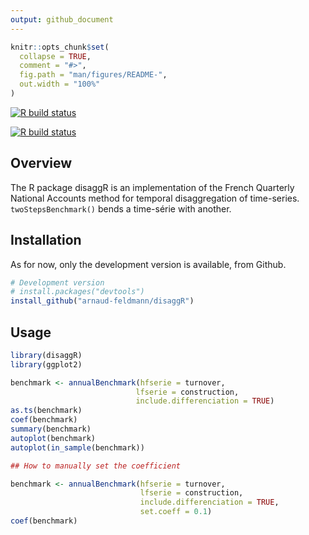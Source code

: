 ```yaml
---
output: github_document
---
```


<!-- README.md is generated from README.Rmd. Please edit that file -->

```r
knitr::opts_chunk$set(
  collapse = TRUE,
  comment = "#>",
  fig.path = "man/figures/README-",
  out.width = "100%"
)
```

<!-- badges: start -->

[![R build status](https://github.com/arnaud-feldmann/disaggR/workflows/R-CMD-check/badge.svg)](https://github.com/arnaud-feldmann/disaggR/actions)

[![R build status](https://github.com/arnaud-feldmann/disaggR/workflows/test-coverage/badge.svg)](https://github.com/arnaud-feldmann/disaggR/actions)

<!-- badges: end -->

## Overview

The R package disaggR is an implementation of the French Quarterly National Accounts method for temporal disaggregation of time-series. `twoStepsBenchmark()` bends a time-série with another.

## Installation

As for now, only the development version is available, from Github.

```r
# Development version
# install.packages("devtools")
install_github("arnaud-feldmann/disaggR")
```

## Usage

```r
library(disaggR)
library(ggplot2)

benchmark <- annualBenchmark(hfserie = turnover,
                            lfserie = construction,
                            include.differenciation = TRUE)
as.ts(benchmark)
coef(benchmark)
summary(benchmark)
autoplot(benchmark)
autoplot(in_sample(benchmark))

## How to manually set the coefficient

benchmark <- annualBenchmark(hfserie = turnover,
                             lfserie = construction,
                             include.differenciation = TRUE,
                             set.coeff = 0.1)
coef(benchmark)

```